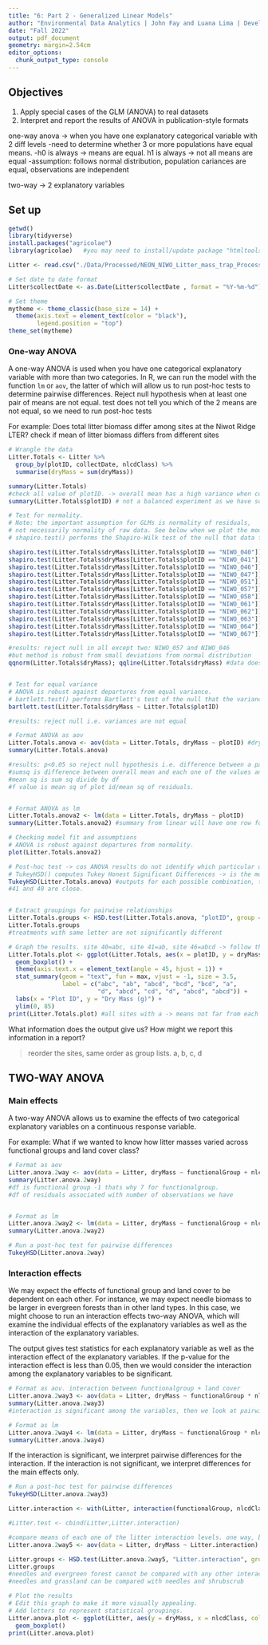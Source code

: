 ```yaml
---
title: "6: Part 2 - Generalized Linear Models"
author: "Environmental Data Analytics | John Fay and Luana Lima | Developed by Kateri Salk"
date: "Fall 2022"
output: pdf_document
geometry: margin=2.54cm
editor_options: 
  chunk_output_type: console
---
```


## Objectives
1. Apply special cases of the GLM (ANOVA) to real datasets
2. Interpret and report the results of ANOVA in publication-style formats

one-way anova -> when you have one explanatory categorical variable with 2 diff levels
-need to determine whether 3 or more populations have equal means. 
-h0 is always -> means are equal. h1 is always -> not all means are equal
-assumption: follows normal distribution, population cariances are equal, observations are independent 


two-way -> 2 explanatory variables



## Set up
```r
getwd()
library(tidyverse)
install.packages("agricolae")
library(agricolae)   #you may need to install/update package "htmltools" before installing and loading agricolae

Litter <- read.csv("./Data/Processed/NEON_NIWO_Litter_mass_trap_Processed.csv", stringsAsFactors = TRUE)

# Set date to date format
Litter$collectDate <- as.Date(Litter$collectDate , format = "%Y-%m-%d")

# Set theme
mytheme <- theme_classic(base_size = 14) +
  theme(axis.text = element_text(color = "black"), 
        legend.position = "top")
theme_set(mytheme)
```

### One-way ANOVA
A one-way ANOVA is used when you have one categorical explanatory variable with more than two categories. In R, we can run the model with the function `lm` or `aov`, the latter of which will allow us to run post-hoc tests to determine pairwise differences. 
Reject null hypothesis when at least one pair of means are not equal. test does not tell you which of the 2 means are not equal, so we need to run post-hoc tests

For example: Does total litter biomass differ among sites at the Niwot Ridge LTER? check if mean of litter biomass differs from different sites
```r
# Wrangle the data
Litter.Totals <- Litter %>%
  group_by(plotID, collectDate, nlcdClass) %>% 
  summarise(dryMass = sum(dryMass)) 

summary(Litter.Totals)
#check all value of plotID. -> overall mean has a high variance when compared with the minimum and maximum values. due to site location
summary(Litter.Totals$plotID) # not a balanced experiment as we have some sites with more samples than others. but still can run the Anova test

# Test for normality. 
# Note: the important assumption for GLMs is normality of residuals, 
# not necessarily normality of raw data. See below when we plot the model.
# shapiro.test() performs the Shapiro-Wilk test of the null that data follows a normal distribution (for each of the sites below) -> only for one object, filter by sites

shapiro.test(Litter.Totals$dryMass[Litter.Totals$plotID == "NIWO_040"]) #p value less than 0.05 means reject null hypothesis. Site 040 does not follow normal dist
shapiro.test(Litter.Totals$dryMass[Litter.Totals$plotID == "NIWO_041"])
shapiro.test(Litter.Totals$dryMass[Litter.Totals$plotID == "NIWO_046"])
shapiro.test(Litter.Totals$dryMass[Litter.Totals$plotID == "NIWO_047"])
shapiro.test(Litter.Totals$dryMass[Litter.Totals$plotID == "NIWO_051"])
shapiro.test(Litter.Totals$dryMass[Litter.Totals$plotID == "NIWO_057"]) #dont reject
shapiro.test(Litter.Totals$dryMass[Litter.Totals$plotID == "NIWO_058"])
shapiro.test(Litter.Totals$dryMass[Litter.Totals$plotID == "NIWO_061"])
shapiro.test(Litter.Totals$dryMass[Litter.Totals$plotID == "NIWO_062"])
shapiro.test(Litter.Totals$dryMass[Litter.Totals$plotID == "NIWO_063"])
shapiro.test(Litter.Totals$dryMass[Litter.Totals$plotID == "NIWO_064"])
shapiro.test(Litter.Totals$dryMass[Litter.Totals$plotID == "NIWO_067"])

#results: reject null in all except two: NIWO_057 and NIWO_046
#but method is robust from small deviations from normal distribution
qqnorm(Litter.Totals$dryMass); qqline(Litter.Totals$dryMass) #data does not follow normal distributions


# Test for equal variance
# ANOVA is robust against departures from equal variance.
# bartlett.test() performs Bartlett's test of the null that the variances in each of the groups (samples) are the same. 
bartlett.test(Litter.Totals$dryMass ~ Litter.Totals$plotID)

#results: reject null i.e. variances are not equal

# Format ANOVA as aov
Litter.Totals.anova <- aov(data = Litter.Totals, dryMass ~ plotID) #dryMass: continuous/dependent variable, plotID is categorical variable
summary(Litter.Totals.anova)

#results: p<0.05 so reject null hypothesis i.e. difference between a pair of group means is statistically significant (means are not all the same)
#sumsq is difference between overall mean and each one of the values and there is diff between sum square between groups and within groups. 
#mean sq is sum sq divide by df
#f value is mean sq of plot id/mean sq of residuals. 


# Format ANOVA as lm
Litter.Totals.anova2 <- lm(data = Litter.Totals, dryMass ~ plotID)
summary(Litter.Totals.anova2) #summary from linear will have one row for each level of categorical value (so for each site). 040 represented by intercept term.

# Checking model fit and assumptions
# ANOVA is robust against departures from normality.
plot(Litter.Totals.anova2)

# Post-hoc test -> cos ANOVA results do not identify which particular differences between pairs of means are significant, so we use post hoc tests to explore the differences between multiple group means
# TukeyHSD() computes Tukey Honest Significant Differences -> is the most common for comparing all possible group pairings
TukeyHSD(Litter.Totals.anova) #outputs for each possible combination, the difference of the mean, with lower and upper end point of the confidence interval and p value for each combination
#41 and 40 are close. 


# Extract groupings for pairwise relationships
Litter.Totals.groups <- HSD.test(Litter.Totals.anova, "plotID", group = TRUE) #HSD.test(anova item, category, group=True so function will group levels have the same mean)
Litter.Totals.groups
#treatments with same letter are not significantly different

# Graph the results. site 40=abc, site 41=ab, site 46=abcd -> follow the order of the sites
Litter.Totals.plot <- ggplot(Litter.Totals, aes(x = plotID, y = dryMass)) +
  geom_boxplot() +
  theme(axis.text.x = element_text(angle = 45, hjust = 1)) +
  stat_summary(geom = "text", fun = max, vjust = -1, size = 3.5,
               label = c("abc", "ab", "abcd", "bcd", "bcd", "a", 
                         "d", "abcd", "cd", "d", "abcd", "abcd")) +
  labs(x = "Plot ID", y = "Dry Mass (g)") +
  ylim(0, 85)
print(Litter.Totals.plot) #all sites with a -> means not far from each other. 
```

What information does the output give us? How might we report this information in a report?

> reorder the sites, same order as group lists. a, b, c, d

## TWO-WAY ANOVA

### Main effects
A two-way ANOVA allows us to examine the effects of two categorical explanatory variables on a continuous response variable. 

For example: What if we wanted to know how litter masses varied across functional groups and land cover class?
```r
# Format as aov
Litter.anova.2way <- aov(data = Litter, dryMass ~ functionalGroup + nlcdClass) 
summary(Litter.anova.2way)
#df is functional group -1 thats why 7 for functionalgroup. 
#df of residuals associated with number of observations we have


# Format as lm
Litter.anova.2way2 <- lm(data = Litter, dryMass ~ functionalGroup + nlcdClass)
summary(Litter.anova.2way2)

# Run a post-hoc test for pairwise differences
TukeyHSD(Litter.anova.2way)

```

### Interaction effects

We may expect the effects of functional group and land cover to be dependent on each other. For instance, we may expect needle biomass to be larger in evergreen forests than in other land types. In this case, we might choose to run an interaction effects two-way ANOVA, which will examine the individual effects of the explanatory variables as well as the interaction of the explanatory variables.

The output gives test statistics for each explanatory variable as well as the interaction effect of the explanatory variables. If the p-value for the interaction effect is less than 0.05, then we would consider the interaction among the explanatory variables to be significant.

```r
# Format as aov. interaction between functionalgroup + land cover
Litter.anova.2way3 <- aov(data = Litter, dryMass ~ functionalGroup * nlcdClass) 
summary(Litter.anova.2way3)
#interaction is significant among the variables, then we look at pairwise interaction. if interaction is not significant, we interpret difference for main effects only.

# Format as lm
Litter.anova.2way4 <- lm(data = Litter, dryMass ~ functionalGroup * nlcdClass)
summary(Litter.anova.2way4)

```

If the interaction is significant, we interpret pairwise differences for the interaction. If the interaction is not significant, we interpret differences for the main effects only.

```r
# Run a post-hoc test for pairwise differences
TukeyHSD(Litter.anova.2way3)

Litter.interaction <- with(Litter, interaction(functionalGroup, nlcdClass)) #create new object with 24 levels (result of functionalgroup + class)

#Litter.test <- cbind(Litter,Litter.interaction)

#compare means of each one of the litter interaction levels. one way, but is result of interaction of 2 categorical variables
Litter.anova.2way5 <- aov(data = Litter, dryMass ~ Litter.interaction)

Litter.groups <- HSD.test(Litter.anova.2way5, "Litter.interaction", group = TRUE)
Litter.groups
#needles and evergreen forest cannot be compared with any other interaction here. 
#needles and grassland can be compared with needles and shrubscrub

# Plot the results
# Edit this graph to make it more visually appealing.
# Add letters to represent statistical groupings.
Litter.anova.plot <- ggplot(Litter, aes(y = dryMass, x = nlcdClass, color = functionalGroup)) +
  geom_boxplot()
print(Litter.anova.plot)

```

